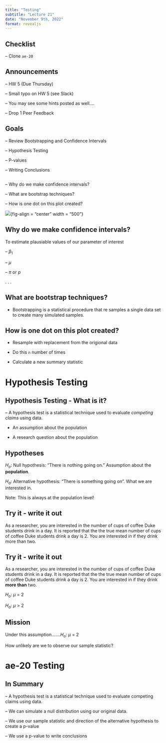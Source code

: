 ```yaml
---
title: "Testing"
subtitle: "Lecture 21"
date: "November 9th, 2022"
format: revealjs
---
```


## Checklist

-- Clone `ae-20`


## Announcements

-- HW 5 (Due Thursday)

-- Small typo on HW 5 (see Slack)

-- You may see some hints posted as well....

-- Drop 1 Peer Feedback 


## Goals

-- Review Bootstrapping and Confidence Intervals 

-- Hypothesis Testing 

-- P-values

-- Writing Conclusions 


## 

-- Why do we make confidence intervals? 

-- What are bootstrap techniques? 

-- How is one dot on this plot created? 

![](images/bootstrap.png){fig-align = "center" width = "500"}

## Why do we make confidence intervals? 

To estimate plausiable values of our parameter of interest

-- $\beta_1$

-- $\mu$

-- $\pi$ or *p*

.
.
.

## What are bootstrap techniques?

- Bootstrapping is a statistical procedure that re samples a single data set to create many simulated samples.


## How is one dot on this plot created? 

- Resample with replacement from the origional data

- Do this `n` number of times 

- Calculate a new summary statistic 

# Hypothesis Testing 

## Hypothesis Testing - What is it?

-- A hypothesis test is a statistical technique used to evaluate *competing claims* using data.

- An assumption about the population 

- A research question about the population 

## Hypotheses 

$H_o$: Null hypothesis: "There is nothing going on." Assumption about the **population**.


$H_a$: Alternative hypothesis: "There is something going on". What we are interested in.

Note: This is always at the population level!

## Try it - write it out 

As a researcher, you are interested in the number of cups of coffee Duke students drink in a day. It is reported that the the true mean number of cups of coffee Duke students drink a day is 2. You are interested in if they drink more than two. 

## Try it - write it out 

As a researcher, you are interested in the number of cups of coffee Duke students drink in a day. It is reported that the the true mean number of cups of coffee Duke students drink a day is 2. You are interested in if they drink **more than** two. 

$H_o$: $\mu$ = 2

$H_a$: $\mu$ > 2

## Mission 

Under this assumption.......$H_o$: $\mu$ = 2

How unlikely are we to observe our sample statistic? 


# ae-20 Testing 


## In Summary

-- A hypothesis test is a statistical technique used to evaluate competing claims using data.

-- We can simulate a null distribution using our original data. 

-- We use our sample statistic and direction of the alternative hypothesis to create a p-value 

-- We use a p-value to write conclusions 